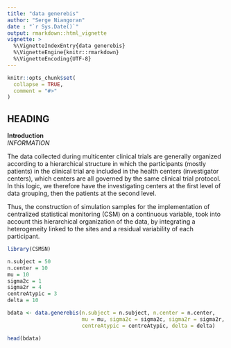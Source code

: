 ```yaml
---
title: "data generebis"
author: "Serge Niangoran"
date : "`r Sys.Date()`"
output: rmarkdown::html_vignette
vignette: >
  %\VignetteIndexEntry{data generebis}
  %\VignetteEngine{knitr::rmarkdown}
  %\VignetteEncoding{UTF-8}
---
```


```r
knitr::opts_chunk$set(
  collapse = TRUE,
  comment = "#>"
)
```

## HEADING
**Introduction** <br/>
*INFORMATION*  <br/>

The data collected during multicenter clinical trials are generally organized according to a hierarchical structure in which the participants (mostly patients) in the clinical trial are included in the health centers (investigator centers), which centers are all governed by the same clinical trial protocol. In this logic, we therefore have the investigating centers at the first level of data grouping, then the patients at the second level.

Thus, the construction of simulation samples for the implementation of centralized statistical monitoring (CSM) on a continuous variable, took into account this hierarchical organization of the data, by integrating a heterogeneity linked to the sites and a residual variability of each participant.


```r
library(CSMSN)

n.subject = 50
n.center = 10
mu = 10
sigma2c = 1
sigma2r = 4
centreAtypic = 3
delta = 10

bdata <- data.generebis(n.subject = n.subject, n.center = n.center,
                        mu = mu, sigma2c = sigma2c, sigma2r = sigma2r,
                        centreAtypic = centreAtypic, delta = delta)

head(bdata)

```
